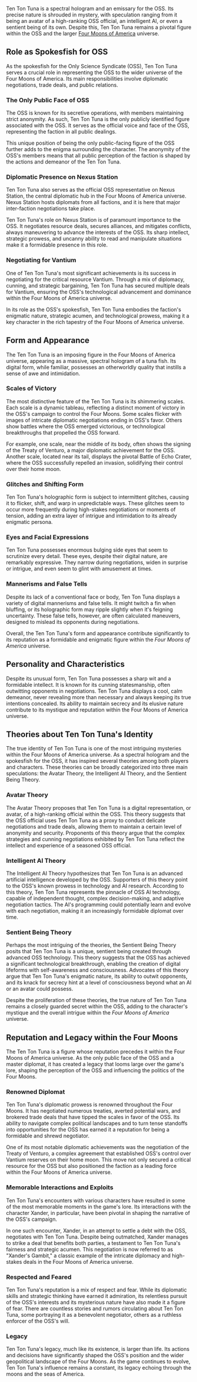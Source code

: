 Ten Ton Tuna is a spectral hologram and an emissary for the OSS. Its precise nature is shrouded in mystery, with speculation ranging from it being an avatar of a high-ranking OSS official, an intelligent AI, or even a sentient being of its own. Despite this, Ten Ton Tuna remains a pivotal figure within the OSS and the larger [Four Moons of America](four-moons-of-america) universe.

## Role as Spokesfish for OSS

As the spokesfish for the Only Science Syndicate (OSS), Ten Ton Tuna serves a crucial role in representing the OSS to the wider universe of the Four Moons of America. Its main responsibilities involve diplomatic negotiations, trade deals, and public relations.

### The Only Public Face of OSS

The OSS is known for its secretive operations, with members maintaining strict anonymity. As such, Ten Ton Tuna is the only publicly identified figure associated with the OSS. It serves as the official voice and face of the OSS, representing the faction in all public dealings.

This unique position of being the only public-facing figure of the OSS further adds to the enigma surrounding the character. The anonymity of the OSS's members means that all public perception of the faction is shaped by the actions and demeanor of the Ten Ton Tuna.

### Diplomatic Presence on Nexus Station

Ten Ton Tuna also serves as the official OSS representative on Nexus Station, the central diplomatic hub in the Four Moons of America universe. Nexus Station hosts diplomats from all factions, and it is here that major inter-faction negotiations take place.

Ten Ton Tuna's role on Nexus Station is of paramount importance to the OSS. It negotiates resource deals, secures alliances, and mitigates conflicts, always maneuvering to advance the interests of the OSS. Its sharp intellect, strategic prowess, and uncanny ability to read and manipulate situations make it a formidable presence in this role.

### Negotiating for Vantium

One of Ten Ton Tuna's most significant achievements is its success in negotiating for the critical resource Vantium. Through a mix of diplomacy, cunning, and strategic bargaining, Ten Ton Tuna has secured multiple deals for Vantium, ensuring the OSS's technological advancement and dominance within the Four Moons of America universe.

In its role as the OSS's spokesfish, Ten Ton Tuna embodies the faction's enigmatic nature, strategic acumen, and technological prowess, making it a key character in the rich tapestry of the Four Moons of America universe.

## Form and Appearance

The Ten Ton Tuna is an imposing figure in the Four Moons of America universe, appearing as a massive, spectral hologram of a tuna fish. Its digital form, while familiar, possesses an otherworldly quality that instills a sense of awe and intimidation.

### Scales of Victory

The most distinctive feature of the Ten Ton Tuna is its shimmering scales. Each scale is a dynamic tableau, reflecting a distinct moment of victory in the OSS's campaign to control the Four Moons. Some scales flicker with images of intricate diplomatic negotiations ending in OSS's favor. Others show battles where the OSS emerged victorious, or technological breakthroughs that propelled the OSS forward.

For example, one scale, near the middle of its body, often shows the signing of the Treaty of Venturo, a major diplomatic achievement for the OSS. Another scale, located near its tail, displays the pivotal Battle of Echo Crater, where the OSS successfully repelled an invasion, solidifying their control over their home moon.

### Glitches and Shifting Form

Ten Ton Tuna's holographic form is subject to intermittent glitches, causing it to flicker, shift, and warp in unpredictable ways. These glitches seem to occur more frequently during high-stakes negotiations or moments of tension, adding an extra layer of intrigue and intimidation to its already enigmatic persona.

### Eyes and Facial Expressions

Ten Ton Tuna possesses enormous bulging side eyes that seem to scrutinize every detail. These eyes, despite their digital nature, are remarkably expressive. They narrow during negotiations, widen in surprise or intrigue, and even seem to glint with amusement at times.

### Mannerisms and False Tells

Despite its lack of a conventional face or body, Ten Ton Tuna displays a variety of digital mannerisms and false tells. It might twitch a fin when bluffing, or its holographic form may ripple slightly when it's feigning uncertainty. These false tells, however, are often calculated maneuvers, designed to mislead its opponents during negotiations.

Overall, the Ten Ton Tuna's form and appearance contribute significantly to its reputation as a formidable and enigmatic figure within the *Four Moons of America* universe.

## Personality and Characteristics

Despite its unusual form, Ten Ton Tuna possesses a sharp wit and a formidable intellect. It is known for its cunning statesmanship, often outwitting opponents in negotiations. Ten Ton Tuna displays a cool, calm demeanor, never revealing more than necessary and always keeping its true intentions concealed. Its ability to maintain secrecy and its elusive nature contribute to its mystique and reputation within the Four Moons of America universe.

## Theories about Ten Ton Tuna's Identity

The true identity of Ten Ton Tuna is one of the most intriguing mysteries within the Four Moons of America universe. As a spectral hologram and the spokesfish for the OSS, it has inspired several theories among both players and characters. These theories can be broadly categorized into three main speculations: the Avatar Theory, the Intelligent AI Theory, and the Sentient Being Theory.

### Avatar Theory

The Avatar Theory proposes that Ten Ton Tuna is a digital representation, or avatar, of a high-ranking official within the OSS. This theory suggests that the OSS official uses Ten Ton Tuna as a proxy to conduct delicate negotiations and trade deals, allowing them to maintain a certain level of anonymity and security. Proponents of this theory argue that the complex strategies and cunning negotiations exhibited by Ten Ton Tuna reflect the intellect and experience of a seasoned OSS official.

### Intelligent AI Theory

The Intelligent AI Theory hypothesizes that Ten Ton Tuna is an advanced artificial intelligence developed by the OSS. Supporters of this theory point to the OSS's known prowess in technology and AI research. According to this theory, Ten Ton Tuna represents the pinnacle of OSS AI technology, capable of independent thought, complex decision-making, and adaptive negotiation tactics. The AI's programming could potentially learn and evolve with each negotiation, making it an increasingly formidable diplomat over time.

### Sentient Being Theory

Perhaps the most intriguing of the theories, the Sentient Being Theory posits that Ten Ton Tuna is a unique, sentient being created through advanced OSS technology. This theory suggests that the OSS has achieved a significant technological breakthrough, enabling the creation of digital lifeforms with self-awareness and consciousness. Advocates of this theory argue that Ten Ton Tuna's enigmatic nature, its ability to outwit opponents, and its knack for secrecy hint at a level of consciousness beyond what an AI or an avatar could possess.

Despite the proliferation of these theories, the true nature of Ten Ton Tuna remains a closely guarded secret within the OSS, adding to the character's mystique and the overall intrigue within the *Four Moons of America* universe.

## Reputation and Legacy within the Four Moons

The Ten Ton Tuna is a figure whose reputation precedes it within the Four Moons of America universe. As the only public face of the OSS and a master diplomat, it has created a legacy that looms large over the game's lore, shaping the perception of the OSS and influencing the politics of the Four Moons.

### Renowned Diplomat

Ten Ton Tuna's diplomatic prowess is renowned throughout the Four Moons. It has negotiated numerous treaties, averted potential wars, and brokered trade deals that have tipped the scales in favor of the OSS. Its ability to navigate complex political landscapes and to turn tense standoffs into opportunities for the OSS has earned it a reputation for being a formidable and shrewd negotiator.

One of its most notable diplomatic achievements was the negotiation of the Treaty of Venturo, a complex agreement that established OSS's control over Vantium reserves on their home moon. This move not only secured a critical resource for the OSS but also positioned the faction as a leading force within the Four Moons of America universe.

### Memorable Interactions and Exploits

Ten Ton Tuna's encounters with various characters have resulted in some of the most memorable moments in the game's lore. Its interactions with the character Xander, in particular, have been pivotal in shaping the narrative of the OSS's campaign.

In one such encounter, Xander, in an attempt to settle a debt with the OSS, negotiates with Ten Ton Tuna. Despite being outmatched, Xander manages to strike a deal that benefits both parties, a testament to Ten Ton Tuna's fairness and strategic acumen. This negotiation is now referred to as "Xander's Gambit," a classic example of the intricate diplomacy and high-stakes deals in the Four Moons of America universe.

### Respected and Feared

Ten Ton Tuna's reputation is a mix of respect and fear. While its diplomatic skills and strategic thinking have earned it admiration, its relentless pursuit of the OSS's interests and its mysterious nature have also made it a figure of fear. There are countless stories and rumors circulating about Ten Ton Tuna, some portraying it as a benevolent negotiator, others as a ruthless enforcer of the OSS's will.

### Legacy

Ten Ton Tuna's legacy, much like its existence, is larger than life. Its actions and decisions have significantly shaped the OSS's position and the wider geopolitical landscape of the Four Moons. As the game continues to evolve, Ten Ton Tuna's influence remains a constant, its legacy echoing through the moons and the seas of America.
